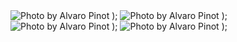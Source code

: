 
  <Preview>
    <AspectRatio ratio={16 / 9}>
      <Image
        src="https://images.unsplash.com/photo-1576075796033-848c2a5f3696?w=800&dpr=2&q=80"
        alt="Photo by Alvaro Pinot"
        fill
        className="rounded object-cover"
      />
    </AspectRatio>
  </Preview>
);

  <Preview>
    <AspectRatio ratio={16 / 9}>
      <Image
        src="https://images.unsplash.com/photo-1576075796033-848c2a5f3696?w=800&dpr=2&q=80"
        alt="Photo by Alvaro Pinot"
        fill
        className="rounded object-cover"
      />
    </AspectRatio>
  </Preview>
);

  <Preview>
    <AspectRatio ratio={4 / 3}>
      <Image
        src="https://images.unsplash.com/photo-1576075796033-848c2a5f3696?w=800&dpr=2&q=80"
        alt="Photo by Alvaro Pinot"
        fill
        className="rounded object-cover"
      />
    </AspectRatio>
  </Preview>
);

  <Preview>
    <AspectRatio ratio={3 / 2}>
      <Image
        src="https://images.unsplash.com/photo-1576075796033-848c2a5f3696?w=800&dpr=2&q=80"
        alt="Photo by Alvaro Pinot"
        fill
        className="rounded object-cover"
      />
    </AspectRatio>
  </Preview>
);

